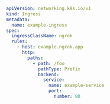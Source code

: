 ```yaml
apiVersion: networking.k8s.io/v1
kind: Ingress
metadata:
  name: example-ingress
spec:
  ingressClassName: ngrok
  rules:
    - host: example.ngrok.app
      http:
        paths:
          - path: /foo
            pathType: Prefix
            backend:
              service:
                name: example-service
                port:
                  number: 80
```
